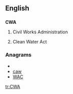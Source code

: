 ==English==
{{wikipedia}}
==={{initialism}}===
'''CWA'''
# {{US}} Civil Works Administration
# {{US}} Clean Water Act

===Anagrams===
* {{alphagram|acw}}
* [[caw#English|caw]]
* [[WAC#English|WAC]]


[[tr:CWA]]